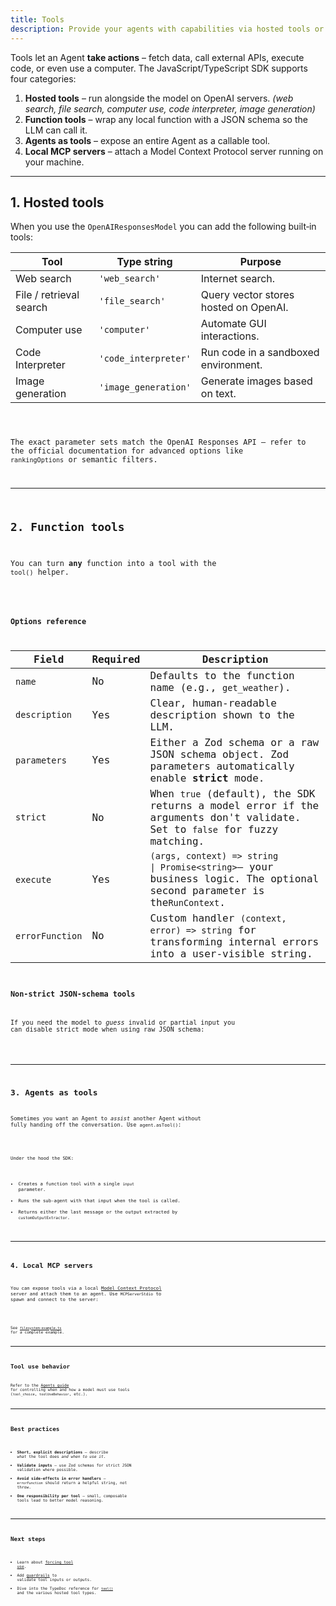 ```yaml
---
title: Tools
description: Provide your agents with capabilities via hosted tools or custom function tools
---
```



Tools let an Agent **take actions** – fetch data, call external APIs, execute code, or even use a
computer. The JavaScript/TypeScript SDK supports four categories:

1. **Hosted tools** – run alongside the model on OpenAI servers. _(web search, file search, computer use, code interpreter, image generation)_
2. **Function tools** – wrap any local function with a JSON schema so the LLM can call it.
3. **Agents as tools** – expose an entire Agent as a callable tool.
4. **Local MCP servers** – attach a Model Context Protocol server running on your machine.

---

## 1. Hosted tools

When you use the `OpenAIResponsesModel` you can add the following built‑in tools:

| Tool                    | Type string          | Purpose                               |
| ----------------------- | -------------------- | ------------------------------------- |
| Web search              | `'web_search'`       | Internet search.                      |
| File / retrieval search | `'file_search'`      | Query vector stores hosted on OpenAI. |
| Computer use            | `'computer'`         | Automate GUI interactions.            |
| Code Interpreter        | `'code_interpreter'` | Run code in a sandboxed environment.  |
| Image generation        | `'image_generation'` | Generate images based on text.        |

<Code lang="typescript" code={toolsHostedToolsExample} title="Hosted tools" />

The exact parameter sets match the OpenAI Responses API – refer to the official documentation
for advanced options like `rankingOptions` or semantic filters.

---

## 2. Function tools

You can turn **any** function into a tool with the `tool()` helper.

<Code
  lang="typescript"
  code={toolsFunctionExample}
  title="Function tool with Zod parameters"
/>

### Options reference

| Field           | Required | Description                                                                                                                                                                                                          |
| --------------- | -------- | -------------------------------------------------------------------------------------------------------------------------------------------------------------------------------------------------------------------- |
| `name`          | No       | Defaults to the function name (e.g., `get_weather`).                                                                                                                                                                 |
| `description`   | Yes      | Clear, human-readable description shown to the LLM.                                                                                                                                                                  |
| `parameters`    | Yes      | Either a Zod schema or a raw JSON schema object. Zod parameters automatically enable **strict** mode.                                                                                                                |
| `strict`        | No       | When `true` (default), the SDK returns a model error if the arguments don't validate. Set to `false` for fuzzy matching.                                                                                             |
| `execute`       | Yes      | `(args, context) => string                                                                                               \| Promise<string>`– your business logic. The optional second parameter is the`RunContext`. |
| `errorFunction` | No       | Custom handler `(context, error) => string` for transforming internal errors into a user-visible string.                                                                                                             |

### Non‑strict JSON‑schema tools

If you need the model to _guess_ invalid or partial input you can disable strict mode when using
raw JSON schema:

<Code
  lang="typescript"
  code={nonStrictSchemaTools}
  title="Non-strict JSON schema tools"
/>

---

## 3. Agents as tools

Sometimes you want an Agent to _assist_ another Agent without fully handing off the
conversation. Use `agent.asTool()`:

<Code lang="typescript" code={agentsAsToolsExample} title="Agents as tools" />

Under the hood the SDK:

- Creates a function tool with a single `input` parameter.
- Runs the sub‑agent with that input when the tool is called.
- Returns either the last message or the output extracted by `customOutputExtractor`.

---

## 4. Local MCP servers

You can expose tools via a local [Model Context Protocol](https://modelcontextprotocol.io/) server and attach them to an agent.
Use `MCPServerStdio` to spawn and connect to the server:

<Code lang="typescript" code={mcpLocalServer} title="Local MCP server" />

See [`filesystem-example.ts`](https://github.com/openai/openai-agents-js/tree/main/examples/mcp/filesystem-example.ts) for a complete example.

---

## Tool use behavior

Refer to the [Agents guide](/openai-agents-js/guides/agents#forcing-tool-use) for controlling when and how a model
must use tools (`tool_choice`, `toolUseBehavior`, etc.).

---

## Best practices

- **Short, explicit descriptions** – describe _what_ the tool does _and when to use it_.
- **Validate inputs** – use Zod schemas for strict JSON validation where possible.
- **Avoid side‑effects in error handlers** – `errorFunction` should return a helpful string, not throw.
- **One responsibility per tool** – small, composable tools lead to better model reasoning.

---

## Next steps

- Learn about [forcing tool use](/openai-agents-js/guides/agents#forcing-tool-use).
- Add [guardrails](/openai-agents-js/guides/guardrails) to validate tool inputs or outputs.
- Dive into the TypeDoc reference for [`tool()`](/openai-agents-js/openai/agents/functions/tool) and the various hosted tool types.
